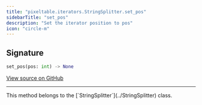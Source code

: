 ```yaml
---
title: "pixeltable.iterators.StringSplitter.set_pos"
sidebarTitle: "set_pos"
description: "Set the iterator position to pos"
icon: "circle-m"
---
```

## Signature

```python
set_pos(pos: int) -> None
```

<a href="https://github.com/pixeltable/pixeltable/blob/main/pixeltable/iterators/string.py#L27" target="_self">View source on GitHub</a>


---

<Note>
This method belongs to the [`StringSplitter`](../StringSplitter) class.
</Note>
